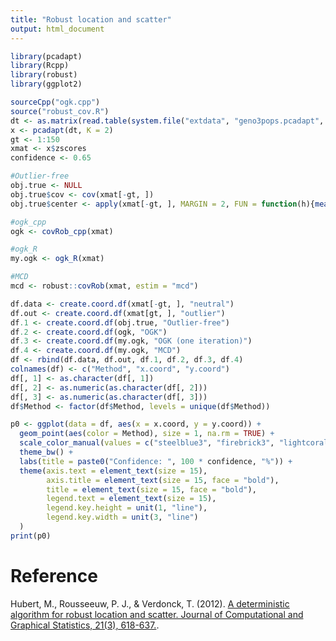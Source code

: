```yaml
---
title: "Robust location and scatter"
output: html_document
---
```


```r
library(pcadapt)
library(Rcpp)
library(robust)
library(ggplot2)
```

```r
sourceCpp("ogk.cpp")
source("robust_cov.R")
dt <- as.matrix(read.table(system.file("extdata", "geno3pops.pcadapt", package = "pcadapt")))
x <- pcadapt(dt, K = 2)
gt <- 1:150
xmat <- x$zscores
confidence <- 0.65
```


```r
#Outlier-free
obj.true <- NULL
obj.true$cov <- cov(xmat[-gt, ])
obj.true$center <- apply(xmat[-gt, ], MARGIN = 2, FUN = function(h){mean(h, na.rm = TRUE)})

#ogk_cpp
ogk <- covRob_cpp(xmat)

#ogk_R
my.ogk <- ogk_R(xmat)

#MCD
mcd <- robust::covRob(xmat, estim = "mcd")
```

```r
df.data <- create.coord.df(xmat[-gt, ], "neutral")
df.out <- create.coord.df(xmat[gt, ], "outlier")
df.1 <- create.coord.df(obj.true, "Outlier-free")
df.2 <- create.coord.df(ogk, "OGK")
df.3 <- create.coord.df(my.ogk, "OGK (one iteration)")
df.4 <- create.coord.df(my.ogk, "MCD")
df <- rbind(df.data, df.out, df.1, df.2, df.3, df.4)
colnames(df) <- c("Method", "x.coord", "y.coord")
df[, 1] <- as.character(df[, 1])
df[, 2] <- as.numeric(as.character(df[, 2]))
df[, 3] <- as.numeric(as.character(df[, 3]))
df$Method <- factor(df$Method, levels = unique(df$Method))
```

```r
p0 <- ggplot(data = df, aes(x = x.coord, y = y.coord)) + 
  geom_point(aes(color = Method), size = 1, na.rm = TRUE) +
  scale_color_manual(values = c("steelblue3", "firebrick3", "lightcoral", "darkolivegreen3", "aquamarine3", "hotpink4")) +  
  theme_bw() +
  labs(title = paste0("Confidence: ", 100 * confidence, "%")) +
  theme(axis.text = element_text(size = 15),
        axis.title = element_text(size = 15, face = "bold"),
        title = element_text(size = 15, face = "bold"),
        legend.text = element_text(size = 15),
        legend.key.height = unit(1, "line"),
        legend.key.width = unit(3, "line")
  )
print(p0)
```

# Reference

Hubert, M., Rousseeuw, P. J., & Verdonck, T. (2012). [A deterministic algorithm for robust location and scatter. Journal of Computational and Graphical Statistics, 21(3), 618-637.](http://amstat.tandfonline.com/doi/abs/10.1080/10618600.2012.672100).